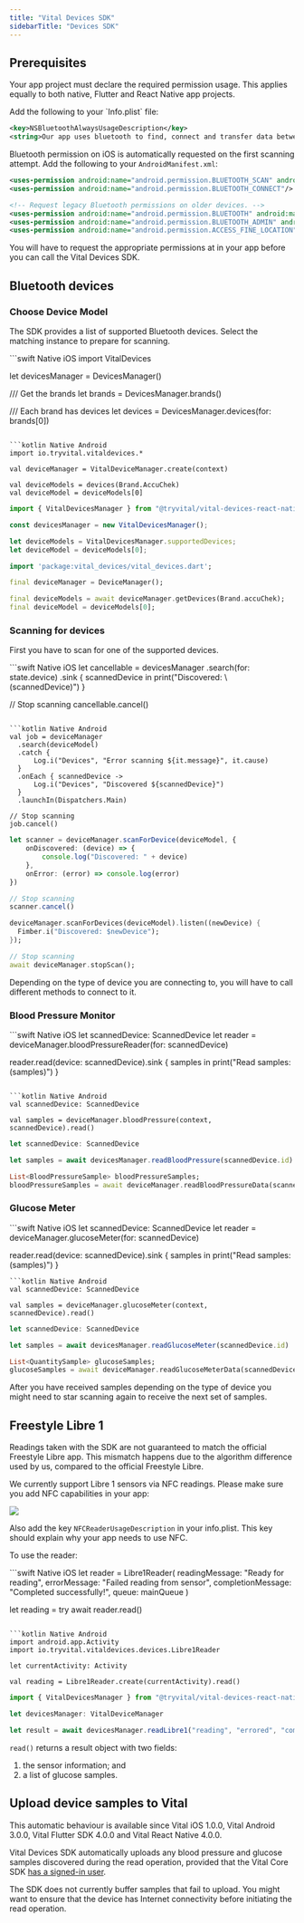 ```yaml
---
title: "Vital Devices SDK"
sidebarTitle: "Devices SDK"
---
```



## Prerequisites

Your app project must declare the required permission usage. This applies equally to both native,
Flutter and React Native app projects.

<AccordionGroup>
  <Accordion title="iOS projects">
  Add the following to your `Info.plist` file:

  ```xml
  <key>NSBluetoothAlwaysUsageDescription</key>
  <string>Our app uses bluetooth to find, connect and transfer data between different devices</string>
  ```

  Bluetooth permission on iOS is automatically requested on the first scanning attempt.
  </Accordion>
  <Accordion title="Android projects">
  Add the following to your `AndroidManifest.xml`:

  ```xml
  <uses-permission android:name="android.permission.BLUETOOTH_SCAN" android:usesPermissionFlags="neverForLocation"/>
  <uses-permission android:name="android.permission.BLUETOOTH_CONNECT"/>

  <!-- Request legacy Bluetooth permissions on older devices. -->
  <uses-permission android:name="android.permission.BLUETOOTH" android:maxSdkVersion="30"/>
  <uses-permission android:name="android.permission.BLUETOOTH_ADMIN" android:maxSdkVersion="30"/>
  <uses-permission android:name="android.permission.ACCESS_FINE_LOCATION" android:maxSdkVersion="30"/>
  ```

  You will have to request the appropriate permissions at in your app before you can call the Vital Devices SDK.
  </Accordion>
</AccordionGroup>

## Bluetooth devices

### Choose Device Model

The SDK provides a list of supported Bluetooth devices. Select the matching instance to prepare for scanning.

<CodeGroup>
```swift Native iOS
import VitalDevices

let devicesManager = DevicesManager()

/// Get the brands
let brands = DevicesManager.brands()

/// Each brand has devices
let devices = DevicesManager.devices(for: brands[0])
```

```kotlin Native Android
import io.tryvital.vitaldevices.*

val deviceManager = VitalDeviceManager.create(context)

val deviceModels = devices(Brand.AccuChek)
val deviceModel = deviceModels[0]
```

```typescript React Native
import { VitalDevicesManager } from "@tryvital/vital-devices-react-native";

const devicesManager = new VitalDevicesManager();

let deviceModels = VitalDevicesManager.supportedDevices;
let deviceModel = deviceModels[0];
```

```dart Flutter
import 'package:vital_devices/vital_devices.dart';

final deviceManager = DeviceManager();

final deviceModels = await deviceManager.getDevices(Brand.accuChek);
final deviceModel = deviceModels[0];
```
</CodeGroup>

### Scanning for devices

First you have to scan for one of the supported devices. 

<CodeGroup>
```swift Native iOS
let cancellable = devicesManager
  .search(for: state.device)
  .sink { scannedDevice in
    print("Discovered: \(scannedDevice)")
  }

// Stop scanning
cancellable.cancel()
```

```kotlin Native Android
val job = deviceManager
  .search(deviceModel)
  .catch {
      Log.i("Devices", "Error scanning ${it.message}", it.cause)
  }
  .onEach { scannedDevice ->
      Log.i("Devices", "Discovered ${scannedDevice}")
  }
  .launchIn(Dispatchers.Main)

// Stop scanning
job.cancel()
```

```typescript React Native
let scanner = deviceManager.scanForDevice(deviceModel, {
    onDiscovered: (device) => {
        console.log("Discovered: " + device)
    },
    onError: (error) => console.log(error)
})

// Stop scanning
scanner.cancel()
```

```dart Flutter
deviceManager.scanForDevices(deviceModel).listen((newDevice) {
  Fimber.i("Discovered: $newDevice");
});

// Stop scanning
await deviceManager.stopScan();
```
</CodeGroup>

Depending on the type of device you are connecting to, you will have to call different methods to connect to it.

### Blood Pressure Monitor

<CodeGroup>
```swift Native iOS
let scannedDevice: ScannedDevice
let reader = deviceManager.bloodPressureReader(for: scannedDevice)

reader.read(device: scannedDevice).sink { samples in
  print("Read samples: \(samples)")
}
```

```kotlin Native Android
val scannedDevice: ScannedDevice

val samples = deviceManager.bloodPressure(context, scannedDevice).read()
```

```typescript React Native
let scannedDevice: ScannedDevice

let samples = await devicesManager.readBloodPressure(scannedDevice.id)
```

```dart Flutter
List<BloodPressureSample> bloodPressureSamples;
bloodPressureSamples = await deviceManager.readBloodPressureData(scannedDevice);
```
</CodeGroup>

### Glucose Meter

<CodeGroup>
```swift Native iOS
let scannedDevice: ScannedDevice
let reader = deviceManager.glucoseMeter(for: scannedDevice)

reader.read(device: scannedDevice).sink { samples in
  print("Read samples: \(samples)")
}
```
```kotlin Native Android
val scannedDevice: ScannedDevice

val samples = deviceManager.glucoseMeter(context, scannedDevice).read()
```
```typescript React Native
let scannedDevice: ScannedDevice

let samples = await devicesManager.readGlucoseMeter(scannedDevice.id)
```
```dart Flutter
List<QuantitySample> glucoseSamples;
glucoseSamples = await deviceManager.readGlucoseMeterData(scannedDevice);
```
</CodeGroup>

After you have received samples depending on the type of device you might need to star scanning again to receive the
next set of samples.

## Freestyle Libre 1

<Warning>
  Readings taken with the SDK are not guaranteed to match the official Freestyle
  Libre app. This mismatch happens due to the algorithm difference used by us,
  compared to the official Freestyle Libre.
</Warning>

We currently support Libre 1 sensors via NFC readings. Please make sure you add NFC capabilities in your app:

<img src="/img/iOS/nfc_permission.png" />

Also add the key `NFCReaderUsageDescription` in your info.plist. This key should explain why your app needs to use NFC.

To use the reader:

<CodeGroup>
```swift Native iOS
let reader = Libre1Reader(
    readingMessage: "Ready for reading",
    errorMessage: "Failed reading from sensor",
    completionMessage: "Completed successfully!",
    queue: mainQueue
)

let reading = try await reader.read()
```

```kotlin Native Android
import android.app.Activity
import io.tryvital.vitaldevices.devices.Libre1Reader

let currentActivity: Activity

val reading = Libre1Reader.create(currentActivity).read()
```

```typescript React Native
import { VitalDevicesManager } from "@tryvital/vital-devices-react-native";

let devicesManager: VitalDeviceManager

let result = await devicesManager.readLibre1("reading", "errored", "completed")
```
</CodeGroup>

`read()` returns a result object with two fields:

1. the sensor information; and
2. a list of glucose samples.

## Upload device samples to Vital

<Note>
This automatic behaviour is available since Vital iOS 1.0.0, Vital Android 3.0.0, Vital Flutter SDK 4.0.0
and Vital React Native 4.0.0.
</Note>

Vital Devices SDK automatically uploads any blood pressure and glucose samples discovered during
the read operation, provided that the Vital Core SDK [has a signed-in user](/wearables/sdks/vital-core#core-sdk-status).

The SDK does not currently buffer samples that fail to upload. You might want to ensure that the
device has Internet connectivity before initiating the read operation.
